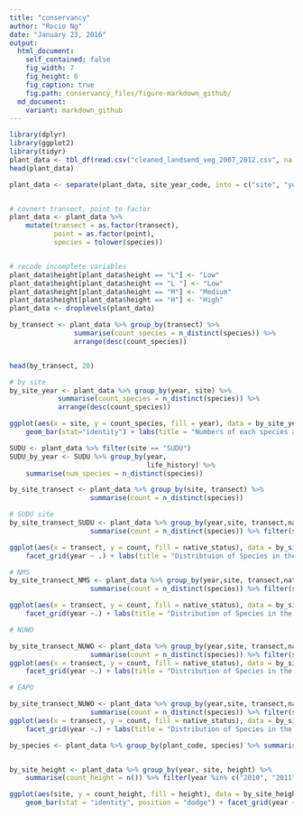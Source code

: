 ```yaml
---
title: "conservancy"
author: "Rocio Ng"
date: "January 23, 2016"
output:
  html_document:
    self_contained: false
    fig_width: 7
    fig_height: 6
    fig_caption: true
    fig.path: conservancy_files/figure-markdown_github/
  md_document:
    variant: markdown_github
---
```


```r
library(dplyr)
library(ggplot2)
library(tidyr)
plant_data <- tbl_df(read.csv("cleaned_landsend_veg_2007_2012.csv", na.strings = c("")))
head(plant_data)

plant_data <- separate(plant_data, site_year_code, into = c("site", "year"))


# covnert transect, point to factor
plant_data <- plant_data %>% 
    mutate(transect = as.factor(transect),
           point = as.factor(point),
           species = tolower(species))


# recode incomplete variables
plant_data$height[plant_data$height == "L"] <- "Low"
plant_data$height[plant_data$height == "L "] <- "Low"
plant_data$height[plant_data$height == "M"] <- "Medium"
plant_data$height[plant_data$height == "H"] <- "High"
plant_data <- droplevels(plant_data)

by_transect <- plant_data %>% group_by(transect) %>%
                summarise(count_species = n_distinct(species)) %>%
                arrange(desc(count_species))


head(by_transect, 20)
```

```r
# by site
by_site_year <- plant_data %>% group_by(year, site) %>%
            summarise(count_species = n_distinct(species)) %>%
            arrange(desc(count_species))

ggplot(aes(x = site, y = count_species, fill = year), data = by_site_year) +
    geom_bar(stat="identity") + labs(title = "Numbers of each species at each site by year") + facet_grid(year ~.) + ylab("count of species")
```

```r
SUDU <- plant_data %>% filter(site == "SUDU") 
SUDU_by_year <- SUDU %>% group_by(year,
                                  life_history) %>% 
    summarise(num_species = n_distinct(species))
```

```r
by_site_transect <- plant_data %>% group_by(site, transect) %>% 
                    summarise(count = n_distinct(species))

# SUDU site
by_site_transect_SUDU <- plant_data %>% group_by(year,site, transect,native_status) %>% 
                    summarise(count = n_distinct(species)) %>% filter(site == "SUDU") %>% filter(year %in% c("2010", "2011", "2012"))

ggplot(aes(x = transect, y = count, fill = native_status), data = by_site_transect_SUDU) + geom_bar(stat="identity") +
    facet_grid(year ~ .) + labs(title = "Distribtuion of Species in the SUDU site") + ylab("Number of species")

# NMS
by_site_transect_NMS <- plant_data %>% group_by(year,site, transect,native_status) %>% 
                    summarise(count = n_distinct(species)) %>% filter(site == "NMS")%>% filter(year %in% c("2010", "2011", "2012"))

ggplot(aes(x = transect, y = count, fill = native_status), data = by_site_transect_NMS) + geom_bar(stat="identity") +
    facet_grid(year ~.) + labs(title = "Distribution of Species in the NMS site") + ylab("Number of species")

# NUWO

by_site_transect_NUWO <- plant_data %>% group_by(year,site, transect,native_status) %>% 
                    summarise(count = n_distinct(species)) %>% filter(site == "NUWO")
ggplot(aes(x = transect, y = count, fill = native_status), data = by_site_transect_NUWO) + geom_bar(stat="identity") +
    facet_grid(year ~.) + labs(title = "Distribution of Species in the NUWO site") + ylab("Number of species")

# EAPO

by_site_transect_NUWO <- plant_data %>% group_by(year,site, transect,native_status) %>% 
                    summarise(count = n_distinct(species)) %>% filter(site == "EAPO")
ggplot(aes(x = transect, y = count, fill = native_status), data = by_site_transect_NUWO) + geom_bar(stat="identity") +
    facet_grid(year ~.) + labs(title = "Distribution of Species in the EAPO site") + ylab("Number of species")

```


```r
by_species <- plant_data %>% group_by(plant_code, species) %>% summarise(count = n())


by_site_height <- plant_data %>% group_by(year, site, height) %>% 
    summarise(count_height = n()) %>% filter(year %in% c("2010", "2011", "2012"))

ggplot(aes(site, y = count_height, fill = height), data = by_site_height) + 
    geom_bar(stat = "identity", position = "dodge") + facet_grid(year ~ .) + labs(title = "Distribution of Plant Heights Among Sites")

```

